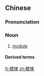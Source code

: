 {{also|模块}}
==Chinese==
{{zh-forms|s=模块}}

===Pronunciation===
{{zh-pron
|m=mókuài,er=y
|c=mou4 faai3
|cat=n
}}

===Noun===
{{zh-noun}}

# {{lb|zh|computing}} [[module]]

====Derived terms====
{{zh-der|用戶身份模塊}}

[[fr:模塊]]
[[zh:模塊]]